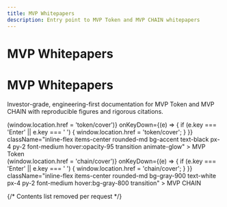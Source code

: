 ```yaml
---
title: MVP Whitepapers
description: Entry point to MVP Token and MVP CHAIN whitepapers
---
```



# MVP Whitepapers

<div className="hero-gradient rounded-xl p-8 md:p-12 border border-gray-200 dark:border-gray-800 shadow-sm animate-fade-in-up">
  <h1 className="text-3xl md:text-4xl font-semibold text-gray-900 dark:text-gray-100">MVP Whitepapers</h1>
  <p className="mt-2 text-gray-600 dark:text-gray-300 max-w-2xl">Investor-grade, engineering-first documentation for MVP Token and MVP CHAIN with reproducible figures and rigorous citations.</p>
  <div className="mt-6 flex gap-3">
    <div
      role="button"
      tabIndex={0}
      onClick={() => (window.location.href = 'token/cover')}
      onKeyDown={(e) => {
        if (e.key === 'Enter' || e.key === ' ') {
          window.location.href = 'token/cover';
        }
      }}
      className="inline-flex items-center rounded-md bg-accent text-black px-4 py-2 font-medium hover:opacity-95 transition animate-glow"
    >
      MVP Token
    </div>
    <div
      role="button"
      tabIndex={0}
      onClick={() => (window.location.href = 'chain/cover')}
      onKeyDown={(e) => {
        if (e.key === 'Enter' || e.key === ' ') {
          window.location.href = 'chain/cover';
        }
      }}
      className="inline-flex items-center rounded-md bg-gray-900 text-white px-4 py-2 font-medium hover:bg-gray-800 transition"
    >
      MVP CHAIN
    </div>
  </div>
</div>

{/* Contents list removed per request */}
